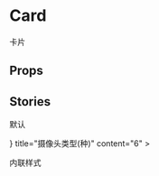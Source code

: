 

<Meta title="公共组件|卡片" component={Card} />

# Card

卡片

## Props

<Props of={Card} />

## Stories

默认

<Preview withSource={isCodeShow}>
  <Story name="默认">
    <Card
      icon={
        <Icon path="assets/number-bar-icons/11.png" width="40" height="46" />
      }
      title="摄像头类型(种)"
      content="6"
    ></Card>
  </Story>
</Preview>

内联样式

<Preview withSource={isCodeShow}>
  <Story name="内联样式">
    <InlineCard title="消防联网设备总数(个)" content="300"/>
  </Story>
</Preview>
